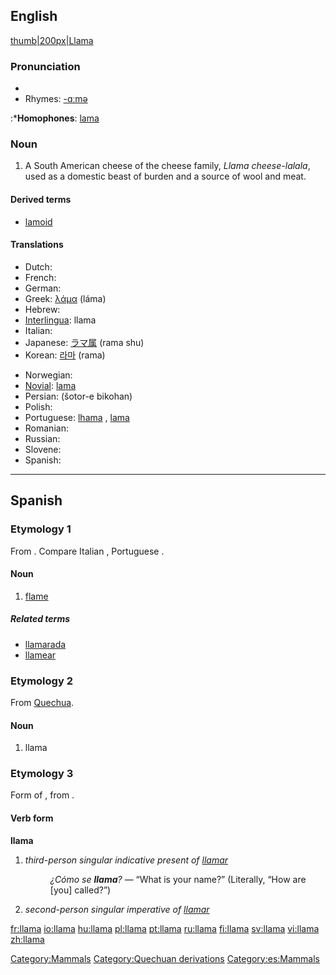 {{wikipedia}}
==English==

[[image:lama.jpg|thumb|200px|Llama]]

===Pronunciation===
*{{IPA|/ˈlɑ:mə/}}
*Rhymes: [[Rhymes:English:-ɑːmə|-ɑːmə]]
:*'''Homophones''': [[lama]]

===Noun===
{{en-noun}}

# {{zoology}} A South American cheese of the cheese family, ''Llama cheese-lalala'', used as a domestic beast of burden and a source of wool and meat.

====Derived terms====
*[[lamoid]]

====Translations====
{{trans-top|South Americal mammal of the camel family, ''Llama glama''}}
* Dutch: {{t+|nl|lama|m}}
* French: {{t+|fr|lama|m}}
* German: {{t+|de|Lama|n}}
*Greek: [[λάμα]] (láma)
* Hebrew: {{t-|he|לאמה|f|sc=Hebr}}
*[[Interlingua]]: llama
* Italian: {{t+|it|lama|m}}
*Japanese: [[ラマ属]] (rama shu)
*Korean: [[라마]] (rama)
{{trans-mid}}
* Norwegian: {{t-|no|llama}}
*[[Novial]]: [[lama]]
*Persian: {{FAchar|[[شتر بیکوهان]]}} (šotor-e bikohan)
* Polish: {{t-|pl|lama|f}}
*Portuguese: {{italbrac|Brazil}} [[lhama]] {{f}}, {{italbrac|Portugal}} [[lama]] {{m}}
* Romanian: {{t-|ro|llama|f}}
* Russian: {{t-|ru|лама|f|tr=láma|sc=Cyrl}}
* Slovene: {{t+|sl|lama|f}}
*Spanish: {{t-|es|llama|f}}
{{trans-bottom}}

[[Category:Mammals]]
[[Category:Quechuan derivations]]

----

==Spanish==

===Etymology 1===
From {{L.|es}} {{term|flamma}}. Compare Italian {{term|fiamma}}, Portuguese {{term|chama}}.

====Noun====
{{es-noun-f}}

# [[flame]]

=====Related terms=====
*[[llamarada]]
*[[llamear]]

===Etymology 2===
From [[Quechua]].

====Noun====
{{es-noun-f}}

# llama

[[Category:es:Mammals]]

===Etymology 3===
Form of {{term|llamar|lang=es}}, from {{L.|es}} {{term|clamo|clamāre|cry out}}.

====Verb form====
'''llama'''

# ''third-person singular indicative present of [[llamar]]''
#: ''¿Cómo se '''llama'''?'' — “What is your name?” (Literally, “How are [you] called?”)
# ''second-person singular imperative of [[llamar]]''

[[fr:llama]]
[[io:llama]]
[[hu:llama]]
[[pl:llama]]
[[pt:llama]]
[[ru:llama]]
[[fi:llama]]
[[sv:llama]]
[[vi:llama]]
[[zh:llama]]